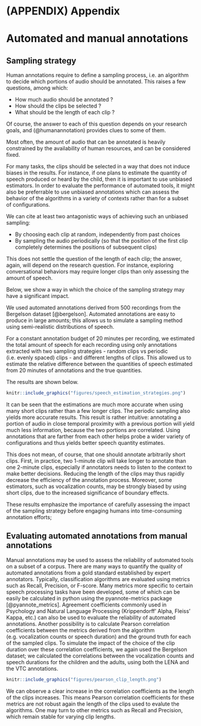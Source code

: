 # (APPENDIX) Appendix {-} 

# Automated and manual annotations

## Sampling strategy

Human annotations require to define a sampling process, i.e. an algorithm to decide which portions of audio should be annotated. This raises a few questions, among which:

 - How much audio should be annotated ?
 - How should the clips be selected ?
 - What should be the length of each clip ?
 
Of course, the answer to each of this question depends on your research goals, and \ref(@humanannotation) provides clues to some of them.

Most often, the amount of audio that can be annotated is heavily constrained by the availability of human resources, and can be considered fixed.

For many tasks, the clips should be selected in a way that does not induce biases in the results. For instance, if one plans to estimate the quantity of speech produced or heard by the child, then it is important to use unbiased estimators. In order to evaluate the performance of automated tools, it might also be preferrable to use unbiased annotations which can assess the behavior of the algorithms in a variety of contexts rather than for a subset of configurations.

We can cite at least two antagonistic ways of achieving such an unbiased sampling:

 - By choosing each clip at random, independently from past choices
 - By sampling the audio periodically (so that the position of the first clip completely determines the positions of subsequent clips)
 
This does not settle the question of the length of each clip; the answer, again, will depend on the research question. For instance, exploring conversational behaviors may require longer clips than only assessing the amount of speech.

Below, we show a way in which the choice of the sampling strategy may have a significant impact.

We used automated annotations derived from 500 recordings from the Bergelson dataset [@bergelson]. Automated annotations are easy to produce in large amounts; this allows us to simulate a sampling method using semi-realistic distributions of speech.

For a constant annotation budget of 20 minutes per recording, we estimated the total amount of speech for each recording using only annotations extracted with two sampling strategies - random clips vs periodic (i.e. evenly spaced) clips - and different lengths of clips.
This allowed us to estimate the relative difference between the quantities of speech estimated from 20 minutes of annotations and the true quantities.

The results are shown below.

```r
knitr::include_graphics("figures/speech_estimation_strategies.png")
```

It can be seen that the estimations are much more accurate when using many short clips rather than a few longer clips. The periodic sampling also yields more accurate results.
This result is rather intuitive: annotating a portion of audio in close temporal proximity with a previous portion will yield much less information, because the two portions are correlated.
Using annotations that are farther from each other helps probe a wider variety of configurations and thus yields better speech quantity estimates.

This does not mean, of course, that one should annotate arbitrarily short clips. First, in practice, two 1-minute clip will take longer to annotate than one 2-minute clips, especially if annotators needs to listen to the context to make better decisions. Reducing the length of the clips may thus rapidly decrease the efficiency of the annotation process. Moreover, some estimators, such as vocalization counts, may be strongly biased by using short clips, due to the increased significance of boundary effects.

These results emphasize the importance of carefully assessing the impact of the sampling strategy before engaging humans into time-consuming annotation efforts;

<!-- this also demonstrates how the conclusions to be drawn from manual annotations may vary according to how they were selected. -->

## Evaluating automated annotations from manual annotations

Manual annotations may be used to assess the reliability of automated tools on a subset of a corpus. There are many ways to quantify the quality of automated annotations from a gold standard established by expert annotators. Typically, classification algorithms are evaluated using metrics such as Recall, Precision, or F-score. Many metrics more specific to certain speech processing tasks have been developed, some of which can be easily be calculated in python using the pyannote-metrics package [@pyannote_metrics].
Agreement coefficients commonly used in Psychology and Natural Language Processing (Krippendorff' Alpha, Fleiss' Kappa, etc.) can also be used to evaluate the reliability of automated annotations.
Another possibility is to calculate Pearson correlation coefficients between the metrics derived from the algorithm (e.g. vocalization counts or speech duration) and the ground truth for each of the sampled clips. To simulate the impact of the choice of the clip duration over these correlation coefficients, we again used the Bergelson dataset; we calculated the correlations between the vocalization counts and speech durations for the children and the adults, using both the LENA and the VTC annotations.

```r
knitr::include_graphics("figures/pearson_clip_length.png")
```

We can observe a clear increase in the correlation coefficients as the length of the clips increases. This means Pearson correlation coefficients for these metrics are not robust again the length of the clips used to evalute the algorithms. One may turn to other metrics such as Recall and Precision, which remain stable for varying clip lengths.



